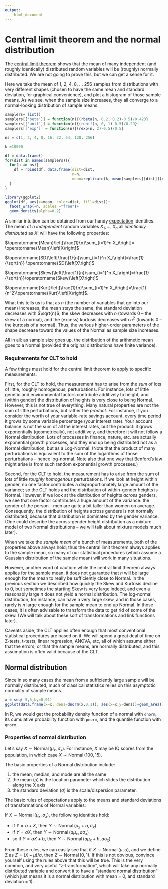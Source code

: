 ```yaml
---
output: 
    html_document
---
```


# Central limit theorem and the normal distribution

The [central limit theorem](https://en.wikipedia.org/wiki/Central_limit_theorem) shows that the mean of many independent (and roughly identically) distributed random variables will be (roughly) normally distributed.  We are not going to prove this, but we can get a sense for it.

Here we take the mean of 1, 2, 4, 8, ... 256 samples from distributions with very different shapes (chosen to have the same mean and standard deviation, for graphical convenience), and plot a histogram of those sample means.  As we see, when the sample size increases, they all converge to a normal-looking distribution of sample means.

````r
samplers= list()
samplers[['beta']] = function(n){(rbeta(n, 0.2, 0.2)-0.5)/0.423}
samplers[['unif']] = function(n){(runif(n, 0, 1)-0.5)/0.29}
samplers[['exp']] = function(n){(rexp(n, 2)-0.5)/0.5}

ns = c(1, 2, 4, 8, 16, 32, 64, 128, 256)

k =10000

df = data.frame()
for(dist in names(samplers)){
  for(n in ns){
    df = rbind(df, data.frame(dist=dist, 
                              n=n, 
                              mean=replicate(k, mean(samplers[[dist]](n)))))
  }
}

library(ggplot2)
ggplot(df, aes(x=mean, color=dist, fill=dist))+
  facet_wrap(~n, scales ="free")+
  geom_density(alpha=0.2)
````

A similar intuition can be obtained from our handy [expectation](prob-expectation.html) identities.  The mean of $n$ *independent* random variables ${X_1, ..., X_n}$ all *identically distributed* as $X$: will have the following properties:

  $\operatorname{Mean}\left[\frac{1}{n}\sum_{i=1}^n X_i\right]= \operatorname{Mean}\left[X\right]$  
  
  $\operatorname{SD}\left[\frac{1}{n}\sum_{i=1}^n X_i\right]=\frac{1}{\sqrt{n}} \operatorname{SD}\left[X\right]$  
  
  $\operatorname{Skew}\left[\frac{1}{n}\sum_{i=1}^n X_i\right]=\frac{1}{\sqrt{n}}\operatorname{Skew}\left[X\right]$  
  
  $\operatorname{Kurt}\left[\frac{1}{n}\sum_{i=1}^n X_i\right]=\frac{1}{n^2}\operatorname{Kurt}\left[X\right]$. 

What this tells us is that as $n$ (the number of variables that go into our mean) increases, the mean stays the same, the standard deviation decreases with $\sqrt{n}$, the skew decreases with $n$ (towards 0 -- the skew of a normal), and the (excess) kurtosis decreases with $n^2$ (towards 0 -- the kurtosis of a normal).  Thus, the various higher-order parameters of the shape decrease toward the values of the Normal as sample size increases.

All in all: as sample size goes up, the distribution of the arithmetic mean goes to a Normal (provided the original distributions have finite variance).

### Requirements for CLT to hold

A few things must hold for the central limit theorem to apply to specific measurements.  

First, for the CLT to hold, the measurement has to arise from the *sum* of lots of little, roughly homogenous, perturbations.  For instance, lots of little genetic and environmental factors contribute additively to height, and (within gender) the distribution of heights is very close to being Normal.  However, this is not true of everything.  Many natural properties are not the sum of little perturbations, but rather the *product*.  For instance, if you consider the worth of your variable-rate savings account, every time period it grows by some variable percentage (your interest rate). Your account balance is not the sum of all the interest rates, but the product: it grows exponentially (geometrically), not additively, and therefore it will not follow a Normal distribution.  Lots of processes in finance, nature, etc. are actually exponential growth processes, and they end up being distributed not as a Normal distribution, but as a Log-Normal.  (Note that the product of many perturbations is equivalent to the sum of the logarithms of those perturbations -- hence log-normal.  Note also that one way that [Benford's law](https://en.wikipedia.org/wiki/Benford%27s_law) might arise is from such random exponential growth processes.)

Second, for the CLT to hold, the measurement has to arise from the sum of lots of little *roughly homogenous* perturbations.  If we look at height within gender, no one factor contributes a disproportionately large amount of the variance; so the CLT holds and the distribution of within-gender heights is Normal.  However, if we look at the distribution of heights *across* genders, we see that one factor contributes a huge amount of the variance: the gender of the person -- men are quite a bit taller than women on average.  Consequently, the distribution of heights across genders is not normally distributed, because that distribution is dominated by the gender variance.  (One could describe the across-gender height distribution as a mixture model of two Normal distributions -- we will talk about mixture models much later).

When we take the *sample mean* of a bunch of measurements, both of the properties above always hold; thus the central limit theorem always applies to the sample mean, so many of our statistical procedures (which assume a Gaussian distribution of the sample mean) will work in many situations.  

However, another word of caution: while the central limit theorem always applies for the sample mean, it does not guarantee that $n$ will be large enough for the mean to really be sufficiently close to Normal.  In the previous section we described how quickly the Skew and Kurtosis decline to 0, but sometimes the starting Skew is very large indeed, and even a reasonably large $n$ does not yield a normal distribution.  The log-normal distribution, for instance, can have a very large skew, and in those cases, rarely is $n$ large enough for the sample mean to end up Normal.  In those cases, it is often advisable to transform the data to get rid of some of the skew.  (We will talk about these sort of transformations and link functions later).

Caveats aside, the CLT applies often enough that most conventional statistical procedures are based on it.  We will spend a great deal of time on Z-tests, t-tests, linear regression, ANOVA, etc, all of which assume either that the errors, or that the sample means, are normally distributed, and this assumption is often valid because of the CLT.

## Normal distribution

Since in so many cases the mean from a sufficiently large sample will be normally distributed, much of classical statistics relies on this asymptotic normality of sample means.  

```r
x = seq(-5,5,by=0.01)
ggplot(data.frame(x=x, dens=dnorm(x,0,1)), aes(x=x,y=dens))+geom_area()
```

In R, we would get the probability density function of a normal with `dnorm`, its cumulative probability function with `pnorm`, and the quantile function with `qnorm`.

### Properties of normal distribution 

Let's say $X \sim \operatorname{Normal}(\mu_x, \sigma_x)$.  For instance, $X$ may be IQ scores from the population, in which case $X \sim \operatorname{Normal}(100,15)$.

The basic properties of a Normal distribution include:   

(1) the mean, median, and mode are all the same     
(2) the mean ($\mu$) is the location parameter which slides the distribution along the X axis   
(3) the standard deviation ($\sigma$) is the scale/dispersion parameter.    

The basic rules of expectations apply to the means and standard deviations of transformations of Normal variables:

If $X \sim \operatorname{Normal}(\mu_x, \sigma_x)$, the following identities hold:  

- if $Y = a+X$, then $Y \sim \operatorname{Normal}(\mu_x+a, \sigma_x)$    
- if $Y = aX$, then $Y \sim \operatorname{Normal}(a \mu_x, a \sigma_x)$   
- so if $Y = aX+b$, then $Y \sim \operatorname{Normal}(a \mu_x+b, a \sigma_x)$

From these rules, we can easily see that if $X \sim \operatorname{Normal}(\mu, \sigma)$, and we define Z as  $Z = (X-\mu)/\sigma$, then $Z \sim \operatorname{Normal}(0,1)$.  If this is not obvious, convince yourself using the rules above that this will be true.  This is the very common, and very useful "z-transformation", which will take any normally distributed variable and convert it to have a "standard normal distribution" (which just means it is a normal distribution with mean = 0, and standard deviation = 1).


